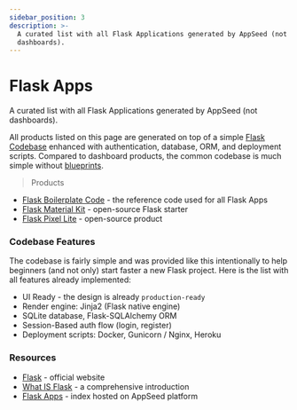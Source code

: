 ```yaml
---
sidebar_position: 3
description: >-
  A curated list with all Flask Applications generated by AppSeed (not
  dashboards).
---
```


# Flask Apps

<SubHeading>A curated list with all Flask Applications generated by AppSeed (not dashboards). </SubHeading>

All products listed on this page are generated on top of a simple [Flask Codebase](../../boilerplate-code/starters/flask.mdx) enhanced with authentication, database, ORM, and deployment scripts. Compared to dashboard products, the common codebase is much simple without [blueprints](https://flask.palletsprojects.com/en/2.0.x/blueprints/). &#x20;

> Products

- [Flask Boilerplate Code](../../boilerplate-code/starters/flask.mdx) - the reference code used for all Flask Apps
- [Flask Material Kit](material-kit.mdx) - open-source Flask starter&#x20;
- [Flask Pixel Lite](pixel-lite.mdx) - open-source product

### Codebase Features

The codebase is fairly simple and was provided like this intentionally to help beginners (and not only) start faster a new Flask project. Here is the list with all features already implemented:

- UI Ready - the design is already `production-ready`
- Render engine: Jinja2 (Flask native engine)&#x20;
- SQLite database, Flask-SQLAlchemy ORM
- Session-Based auth flow (login, register)
- Deployment scripts: Docker, Gunicorn / Nginx, Heroku

### Resources

- [Flask](https://palletsprojects.com/p/flask/) - official website
- [What IS Flask](../../content/what-is/flask.mdx) - a comprehensive introduction&#x20;
- [Flask Apps](https://appseed.us/apps/flask-apps) - index hosted on AppSeed platform
